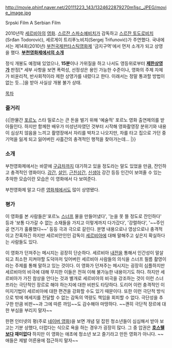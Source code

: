 http://movie.phinf.naver.net/20111223_143/1324622879270m1isc_JPEG/movie_image.jpg

Srpski Film
A Serbian Film

2010년작 [[세르비아]]의 [[영화]]. [[스르잔 스파소예비치]]가 감독하고 [[스르잔 토도로비치]](Srđan Todorović), 세르게이 트리푸노비치(Sergej Trifunović)가 주연했다. 국내에서는 제14회(2010년) [[부천국제판타스틱영화제]] '금지구역'에서 먼저 소개가 되고 상영을 했다.
''' [http://history.pifan.com/films/film_detail.asp?f_num=14&cat1=292&cat2=&uid=3720 부천영화제에서의 소개 ] '''

정식 개봉도 예정돼 있었으나, '''15분'''이나 가위질을 하고 나서도 영등위로부터 '''[[제한상영가]]''' 판정[* 세부 사항을 보면 폭력성, 선정성은 용인 가능한 수준이나, 영화의 주제 자체가 비윤리적, 반사회적이라 제한 상영가를 내렸다고 한다. 이래서는 정말 통과할 방법이 없는 듯...]을 받아 사실상 개봉 불가 상태.

[[목차]]
=== 줄거리 ===
{{|한물간 [[포르노]] 스타 밀로스는 큰 돈을 벌기 위해 '예술적' 포르노 영화 출연제의를 받아들인다. 하지만 함께한 배우가 미성년자였던 것부터 시작해 영화촬영장 분위기와 내용이 심상치 않음을 느끼고 촬영장에서 자리를 박차고 나오지만, 차를 타고 집으로 가던 중 기억을 잃게 되고 잃어버린 사흘간의 충격적인 행적을 찾아가는데...
|}}

=== 소개 ===
부천영화제에서는 바깥에 [[구급차]]까지 대기하고 있을 정도라는 말도 있었을 만큼, 잔인하고 충격적인 영화이다. [[강간]], [[살인]], [[근친상간]], [[신생아]] 강간 등등 인간이 보여줄 수 있는 추악한 모습이란 모습은 이 영화에서 다 보여준다.
 
부천영화제 말고 다른 [[영화제]]에서도 많이 상영됐다. 

=== 평가 ===
이 영화를 본 사람들은'포르노 [[스너프]] 물을 만들어냈다', '눈을 못 뜰 정도로 잔인하다' 등과 '보통 다가갈 수 없는 소재들을 가지고 이렇게까지 다가갔다', '강렬하다', '~~주인공 연기가 훌륭했다~~' 등등 극과 극으로 갈린다. 분명 내용으로나 영상으로나 충격적이고 잔혹하긴 하지만 세르비안인인 감독이 [[세르비아]]에 대해 말해주고 싶은지 확실하다는 사람들도 있다. 

이 영화가 던져주는 메시지는 굉장히 단순하다. 세르비아 [[내전]]을 통해서 인간성이 말살되고 최소한 지켜야할 도덕마저 잊어버린 세르비아 사람들의 의식을 스너프 필름 촬영이라는 주제를 통해 말하고 있는 것이다. 이 영화가 던져주는 메시지는 굉장히 심플하지만 세르비아의 비극에 대해 무지한 이들은 전혀 이해 불가능한 내용이기도 하다. 
하지만 세르비아가 가진 참상을 안다는 것과 별개로 세르비아의 비극을 강조하는 것이 이런 스너프라는 극단적인 장르로 해야 하는지에 대한 비판도 타당하다. 도리어 이런 충격적인 이미지기법이 세르비아에 대한 편견을 강화할 수도 있기 때문이다. 
또한 이런 극단적 방식으로 밖에 메세지를 전달할 수 없는 감독의 역량도 책임을 회피할 수 없다. 극단성을 추구한 만큼 비판~~과 그에 따른 까임~~도 감수해야  마땅하다. ~~괜히 극단적 장르에 대한 부심을 부리지 말자~~
 
한편 인터넷의 평(주로 [[네이버 영화]])을 보면 개념 덜 잡힌 청소년들이 심심해서 받아 보고는 기분 상했다, 더럽다는 식으로 욕을 하는 경우가 굉장히 많다. 그 중 압권은 ''' [[호스텔]]보다 재미없다 ''' 하지만 이 영화는 애초에 청소년 보고 즐기라고 만든 영화가 아니다. ~~애들은 제발 어른용에 접근하지 말자~~
